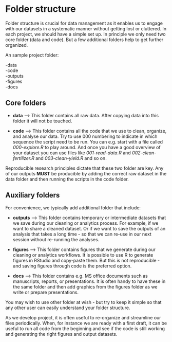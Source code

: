 # Folder structure

Folder structure is crucial for data management as it enables us to engage with our datasets in a systematic manner without getting lost or cluttered. In each project, we should have a simple set up. In principle we only need two core folder (data and code). But a few additional folders help to get further organized.

An sample project folder:

-data\
-code\
-outputs\
-figures\
-docs

## Core folders

-   **data** ---\> This folder contains all raw data. After copying data into this folder it will not be touched.

-   **code** ---\> This folder contains all the code that we use to clean, organize, and analyse our data. Try to use 000 numbering to indicate in which sequence the script need to be run. You can e.g. start with a file called *000-explore.R* to play around. And once you have a good overview of your dataset you can use files like *001-read-data.R* and *002-clean-fertilizer.R* and *003-clean-yield.R* and so on.

Reproducible research principles dictate that these two folder are key. Any of our outputs **MUST** be producible by adding the correct raw dataset in the data folder and then running the scripts in the code folder.

## Auxiliary folders

For convenience, we typically add additional folder that include:

-   **outputs** ---\> This folder contains temporary or intermediate datasets that we save during our cleaning or analytics process. For example, if we want to share a cleaned dataset. Or if we want to save the outputs of an analysis that takes a long time - so that we can re-use in our next session without re-running the analyses.

-   **figures** ---\> This folder contains figures that we generate during our cleaning or analytics workflows. It is possible to use R to generate figures in RStudio and copy-paste them. But this is not reproducible - and saving figures through code is the preferred option.

-   **docs** ---\> This folder contains e.g. MS office documents such as manuscripts, reports, or presentations. It is often handy to have these in the same folder and then add graphics from the figures folder as we write or prepare presentations.

You may wish to use other folder at wish - but try to keep it simple so that any other user can easily understand your folder structure.

As we develop project, it is often useful to re-organize and streamline our files periodically. When, for instance we are ready with a first draft, it can be useful to run all code from the beginning and see if the code is still working and generating the right figures and output datasets.
